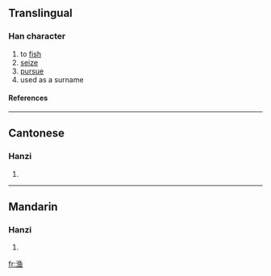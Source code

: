 {{see|漁}}

==Translingual==
===Han character===
{{Han char|rn=85|rad=水|as=08|sn=11|four=|canj=水弓田一 (ENWM)}}
# to [[fish]]
# [[seize]]
# [[pursue]]
# used as a surname
====References====
{{Han ref|kx=0633.371|hdz=31656.050|uh=6E14|ud=28180}}

----
==Cantonese==
===Hanzi===
{{yue-hanzi|jyut=|y=yu4}}
# {{defn|Cantonese}}

----
==Mandarin==
===Hanzi===
{{cmn-hanzi|tra=漁|pin=[[yú]] ([[yu2]])|wg=yü<sup>2</sup>}}
# {{defn|Mandarin}}

[[fr:渔]]
